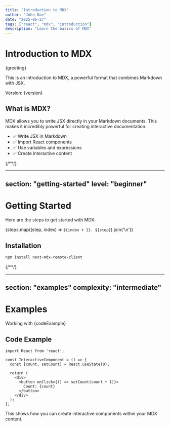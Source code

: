 ```yaml
---
title: "Introduction to MDX"
author: "John Doe"
date: "2025-06-27"
tags: ["react", "mdx", "introduction"]
description: "Learn the basics of MDX"
---
```



# Introduction to MDX

{greeting}

This is an introduction to MDX, a powerful format that combines Markdown with JSX.

Version: {version}

## What is MDX?

MDX allows you to write JSX directly in your Markdown documents. This makes it incredibly powerful for creating interactive documentation.

- ✅ Write JSX in Markdown
- ✅ Import React components
- ✅ Use variables and expressions
- ✅ Create interactive content

{/**/}

---
section: "getting-started"
level: "beginner"
---


# Getting Started

Here are the steps to get started with MDX:

{steps.map((step, index) => `${index + 1}. ${step}`).join('\n')}

## Installation

```bash
npm install next-mdx-remote-client
```

{/**/}

---
section: "examples"
complexity: "intermediate"
---


# Examples

Working with {codeExample}

## Code Example

```tsx
import React from 'react';

const InteractiveComponent = () => {
  const [count, setCount] = React.useState(0);
  
  return (
    <div>
      <button onClick={() => setCount(count + 1)}>
        Count: {count}
      </button>
    </div>
  );
};
```

This shows how you can create interactive components within your MDX content.
